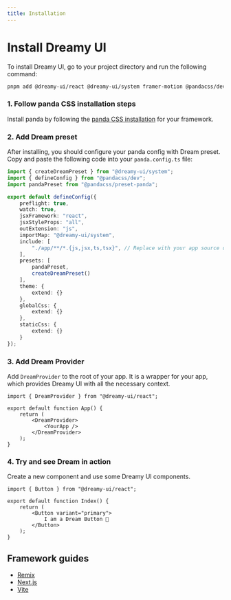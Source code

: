 ```yaml
---
title: Installation
---
```


# Install Dreamy UI

To install Dreamy UI, go to your project directory and run the following command:

```bash
pnpm add @dreamy-ui/react @dreamy-ui/system framer-motion @pandacss/dev
```

### 1. Follow panda CSS installation steps

Install panda by following the [panda CSS installation](https://panda-css.com/docs/overview/getting-started#installation) for your framework.

### 2. Add Dream preset

After installing, you should configure your panda config with Dream preset. Copy and paste the following code into your `panda.config.ts` file:

```ts
import { createDreamPreset } from "@dreamy-ui/system";
import { defineConfig } from "@pandacss/dev";
import pandaPreset from "@pandacss/preset-panda";

export default defineConfig({
	preflight: true,
    watch: true,
    jsxFramework: "react",
    jsxStyleProps: "all",
    outExtension: "js",
    importMap: "@dreamy-ui/system",
	include: [
		"./app/**/*.{js,jsx,ts,tsx}", // Replace with your app source directory
	],
	presets: [
        pandaPreset,
        createDreamPreset()
    ],
	theme: {
		extend: {}
	},
	globalCss: {
		extend: {}
	},
	staticCss: {
		extend: {}
	}
});
```

### 3. Add Dream Provider

Add `DreamProvider` to the root of your app. It is a wrapper for your app, which provides Dreamy UI with all the necessary context.

```tsx
import { DreamProvider } from "@dreamy-ui/react";

export default function App() {
	return (
		<DreamProvider>
			<YourApp />
		</DreamProvider>
	);
}
```

### 4. Try and see Dream in action

Create a new component and use some Dreamy UI components.

```tsx
import { Button } from "@dreamy-ui/react";

export default function Index() {
	return (
		<Button variant="primary">
			I am a Dream Button 🚀
		</Button>
	);
}
```

## Framework guides

- [Remix](/docs/frameworks/remix)
- [Next.js](/docs/frameworks/next.js)
- [Vite](/docs/frameworks/vite)


